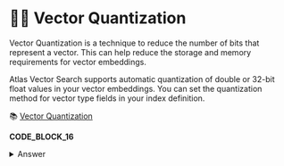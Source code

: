 # 📘👐 Vector Quantization

Vector Quantization is a technique to reduce the number of bits that represent a vector. This can help reduce the storage and memory requirements for vector embeddings.

Atlas Vector Search supports automatic quantization of double or 32-bit float values in your vector embeddings. You can set the quantization method for vector type fields in your index definition.

📚 [Vector Quantization](https://www.mongodb.com/docs/atlas/atlas-vector-search/vector-quantization)


**CODE_BLOCK_16**

<details>
<summary>Answer</summary>
<div>

```Python
{
    "name": ATLAS_VECTOR_SEARCH_INDEX_NAME,
    "type": "vectorSearch",
    "definition": {
        "fields": [
            {
                "type": "vector",
                "path": "embedding",
                "numDimensions": 512,
                "similarity": "cosine",
                "quantization": "scalar",
            },
        ]
    },
}
```

</div>
</details>